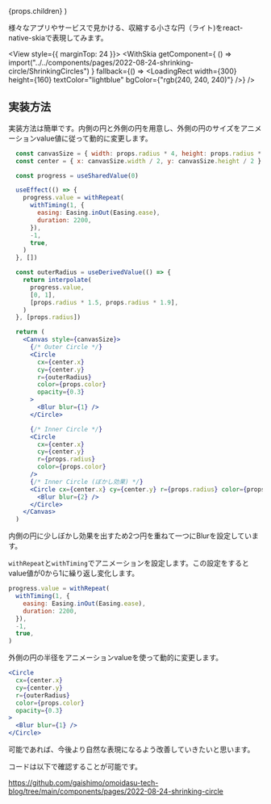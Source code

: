 


  <PostLayout headlines={headlines} meta={meta}>
    {props.children}
  </PostLayout>
)


様々なアプリやサービスで見かける、収縮する小さな円（ライト)をreact-native-skiaで表現してみます。


<View style={{ marginTop: 24 }}>
  <WithSkia
    getComponent={
      () => import("../../components/pages/2022-08-24-shrinking-circle/ShrinkingCircles")
    }
    fallback={() => <LoadingRect width={300} height={160} textColor="lightblue" bgColor={"rgb(240, 240, 240)"} />}
  />
</View>

## 実装方法

実装方法は簡単です。内側の円と外側の円を用意し、外側の円のサイズをアニメーションvalue値に従って動的に変更します。


```jsx
  const canvasSize = { width: props.radius * 4, height: props.radius * 4 }
  const center = { x: canvasSize.width / 2, y: canvasSize.height / 2 }

  const progress = useSharedValue(0)

  useEffect(() => {
    progress.value = withRepeat(
      withTiming(1, {
        easing: Easing.inOut(Easing.ease),
        duration: 2200,
      }),
      -1,
      true,
    )
  }, [])

  const outerRadius = useDerivedValue(() => {
    return interpolate(
      progress.value,
      [0, 1],
      [props.radius * 1.5, props.radius * 1.9],
    )
  }, [props.radius])

  return (
    <Canvas style={canvasSize}>
      {/* Outer Circle */}
      <Circle
        cx={center.x}
        cy={center.y}
        r={outerRadius}
        color={props.color}
        opacity={0.3}
      >
        <Blur blur={1} />
      </Circle>

      {/* Inner Circle */}
      <Circle
        cx={center.x}
        cy={center.y}
        r={props.radius}
        color={props.color}
      />
      {/* Inner Circle (ぼかし効果) */}
      <Circle cx={center.x} cy={center.y} r={props.radius} color={props.color}>
        <Blur blur={2} />
      </Circle>
    </Canvas>
  )
```

内側の円に少しぼかし効果を出すため2つ円を重ねて一つにBlurを設定しています。


`withRepeat`と`withTiming`でアニメーションを設定します。この設定をするとvalue値が0から1に繰り返し変化します。

```js
progress.value = withRepeat(
  withTiming(1, {
    easing: Easing.inOut(Easing.ease),
    duration: 2200,
  }),
  -1,
  true,
)
```

外側の円の半径をアニメーションvalueを使って動的に変更します。
```jsx
<Circle
  cx={center.x}
  cy={center.y}
  r={outerRadius}
  color={props.color}
  opacity={0.3}
>
  <Blur blur={1} />
</Circle>
```

可能であれば、今後より自然な表現になるよう改善していきたいと思います。

コードは以下で確認することが可能です。

https://github.com/gaishimo/omoidasu-tech-blog/tree/main/components/pages/2022-08-24-shrinking-circle
